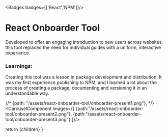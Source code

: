 
<Badges badges={['React','NPM']}/>
# React Onboarder Tool

Developed to offer an engaging introduction to new users across websites, this tool replaced the need for individual guides with a uniform, interactive experience.


### Learnings:

Creating this tool was a lesson in package development and distribution. It was my first experience publishing to NPM, and I learned a lot about the process of creating a package, documenting and versioning it in an understandable way.
<MarkdownButtons github="https://github.com/AdamShelley/react-onboarder-tool" demo="https://onboarder-demonstration.web.app/" npm="https://www.npmjs.com/package/react-onboarder-tool"/>

 {/* {path: "/assets/react-onboarder-tool/onboarder-present1.png"}, */}
<CarouselComponent images={[
  {path:"/assets/react-onboarder-tool/onboarder-present2.png"},
  {path:"/assets/react-onboarder-tool/onboarder-present3.png"}
]}/>




  return <MdxLayout>
    {children}</MdxLayout>
}

